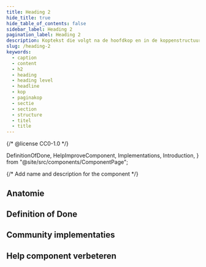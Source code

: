 ```yaml
---
title: Heading 2
hide_title: true
hide_table_of_contents: false
sidebar_label: Heading 2
pagination_label: Heading 2
description: Koptekst die volgt na de hoofdkop en in de koppenstructuur op het tweede niveau staat.
slug: /heading-2
keywords:
  - caption
  - content
  - h2
  - heading
  - heading level
  - headline
  - kop
  - paginakop
  - sectie
  - section
  - structure
  - titel
  - title
---
```


{/* @license CC0-1.0 */}


  DefinitionOfDone,
  HelpImproveComponent,
  Implementations,
  Introduction,
} from "@site/src/components/ComponentPage";

{/* Add name and description for the component */}


<Introduction component={component} headingLevel={1} description={description} />

<ComponentAliases component={component} />

## Anatomie

<ComponentAnatomy component={component} illustration={Heading2Illustration} />

## Definition of Done

<DefinitionOfDone component={component} headingLevel={3} />

## Community implementaties

<Implementations component={component} headingLevel={3} />

## Help component verbeteren

<HelpImproveComponent component={component} headingLevel={3} />
